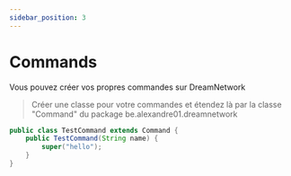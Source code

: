 ```yaml
---
sidebar_position: 3
---
```

# Commands


Vous pouvez créer vos propres commandes sur DreamNetwork


> Créer une classe pour votre commandes et étendez là par la classe "Command" du package be.alexandre01.dreamnetwork

```java
public class TestCommand extends Command {
    public TestCommand(String name) {
        super("hello");
    }
}    
```





